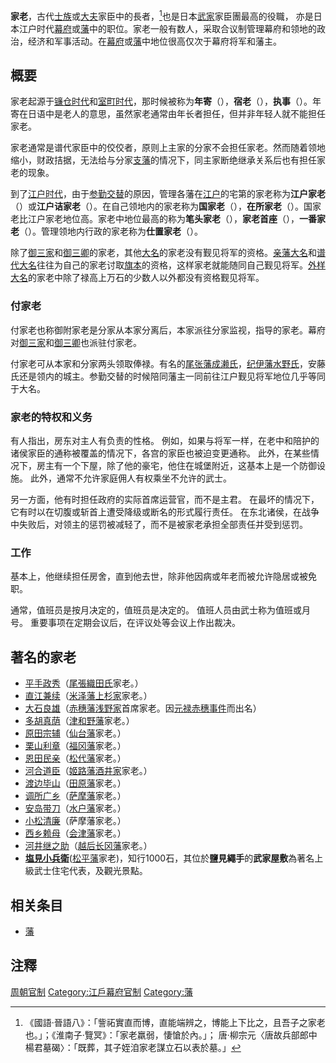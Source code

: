 {{japanese|japanese=家老|kana=かろう|romaji=Karō}}
'''家老'''，古代[[士族|士族]]或[[大夫|大夫]]家臣中的長者，<ref>《國語·晉語八》：「訾祏實直而博，直能端辨之，博能上下比之，且吾子之家老也。」；《淮南子·覽冥》：「家老羸弱，悽愴於內。」；
唐·柳宗元〈唐故兵部郎中楊君墓碣〉：「既葬，其子姪洎家老謀立石以表於墓。」</ref>也是日本[[武家|武家]]家臣團最高的役職，
亦是日本江户时代[[幕府|幕府]]或[[藩_(日本)|藩]]中的职位。家老一般有数人，采取合议制管理幕府和领地的政治，经济和军事活动。在[[幕府|幕府]]或[[藩_(日本)|藩]]中地位很高仅次于幕府将军和藩主。

== 概要 ==
家老起源于[[镰仓时代|镰仓时代]]和[[室町时代|室町时代]]，那时候被称为'''年寄'''（{{lang|ja|としより、おとな}}），'''宿老'''（{{lang|ja|しゅくろう}}），'''执事'''（{{lang|ja|しつじ}}）。年寄在日语中是老人的意思，虽然家老通常由年长者担任，但并非年轻人就不能担任家老。

家老通常是谱代家臣中的佼佼者，原则上主家的分家不会担任家老。然而随着领地缩小，财政拮据，无法给与分家[[支藩|支藩]]的情况下，同主家断绝继承关系后也有担任家老的现象。

到了[[江户时代|江户时代]]，由于[[参勤交替|参勤交替]]的原因，管理各藩在[[江户|江户]]的宅第的家老称为'''江户家老'''（{{lang|ja|えどかろう}}）或'''江户诘家老'''（{{lang|ja|えどつめかろう}}）。在自己领地内的家老称为'''国家老'''（{{lang|ja|くにかろう}}），'''在所家老'''（{{lang|ja|ざいしょかろう}}）。国家老比江户家老地位高。家老中地位最高的称为'''笔头家老'''（{{lang|ja|ひっとうかろう}}），'''家老首座'''（{{lang|ja|かろうしゅざ}}），'''一番家老'''（{{lang|ja|いちばんかろう}}）。管理领地内行政的家老称为'''仕置家老'''（{{lang|ja|しおきかろう}}）。

除了[[御三家|御三家]]和[[御三卿|御三卿]]的家老，其他[[大名_(稱謂)|大名]]的家老没有觐见将军的资格。[[亲藩大名|亲藩大名]]和[[谱代大名|谱代大名]]往往为自己的家老讨取[[旗本|旗本]]的资格，这样家老就能随同自己觐见将军。[[外样大名|外样大名]]的家老中除了禄高上万石的少数人以外都没有资格觐见将军。

=== 付家老 ===
付家老也称御附家老是分家从本家分离后，本家派往分家监视，指导的家老。幕府对[[御三家|御三家]]和[[御三卿|御三卿]]也派驻付家老。

付家老可从本家和分家两头领取俸禄。有名的[[尾张藩|尾张藩]][[成濑氏|成濑氏]]，[[纪伊藩|纪伊藩]][[水野氏|水野氏]]，安藤氏还是领内的城主。参勤交替的时候陪同藩主一同前往江户觐见将军地位几乎等同于大名。

===家老的特权和义务===
有人指出，房东对主人有负责的性格。 例如，如果与将军一样，在老中和陪护的诸侯家臣的通称被覆盖的情况下，各宫的家臣也被迫变更通称。 此外，在某些情况下，房主有一个下屋，除了他的豪宅，他住在城堡附近，这基本上是一个防御设施。 此外，通常不允许家庭佣人有权乘坐不允许的武士。

另一方面，他有时担任政府的实际首席运营官，而不是主君。 在最坏的情况下，它有时以在切腹或斩首上遭受降级或断名的形式履行责任。 在东北诸侯，在战争中失败后，对领主的惩罚被减轻了，而不是被家老承担全部责任并受到惩罚。

===工作===
基本上，他继续担任房舍，直到他去世，除非他因病或年老而被允许隐居或被免职。

通常，值班员是按月决定的，值班员是决定的。 值班人员由武士称为值班或月号。 重要事项在定期会议后，在评议处等会议上作出裁决。

== 著名的家老 ==
* [[平手政秀|平手政秀]]（[[尾張|尾張]][[織田氏|織田氏]]家老。）
* [[直江兼续|直江兼续]]（[[米泽藩|米泽藩]][[上杉家|上杉家]]家老。）
* [[大石良雄|大石良雄]]（[[赤穗藩|赤穗藩]][[浅野家|浅野家]]首席家老。因[[元禄赤穗事件|元禄赤穗事件]]而出名）
* [[多胡真荫|多胡真荫]]（[[津和野藩|津和野藩]]家老。）
* [[原田宗辅|原田宗辅]]（[[仙台藩|仙台藩]]家老。）
* [[栗山利章|栗山利章]]（[[福冈藩|福冈藩]]家老。）
* [[恩田民亲|恩田民亲]]（[[松代藩|松代藩]]家老。）
* [[河合道臣|河合道臣]]（[[姬路藩|姬路藩]][[酒井家|酒井家]]家老。）
* [[渡边毕山|渡边毕山]]（[[田原藩|田原藩]]家老。）
* [[调所广乡|调所广乡]]（[[萨摩藩|萨摩藩]]家老。）
* [[安岛带刀|安岛带刀]]（[[水户藩|水户藩]]家老。）
* [[小松清廉|小松清廉]]（萨摩藩家老。）
* [[西乡赖母|西乡赖母]]（[[会津藩|会津藩]]家老。）
* [[河井继之助|河井继之助]]（[[越后长冈藩|越后长冈藩]]家老。）
* '''[[塩見小兵衛|塩見小兵衛]]'''([[松平藩|松平藩]]家老)，知行1000石，其位於'''鹽見繩手'''的'''武家屋敷'''為著名上級武士住宅代表，及觀光景點。

== 相关条目 ==
* [[藩_(日本)|藩]]

==注釋==
{{reflist}}

[[Category:周朝官制|]]
[[Category:江戶幕府官制|Category:江戶幕府官制]]
[[Category:藩|Category:藩]]